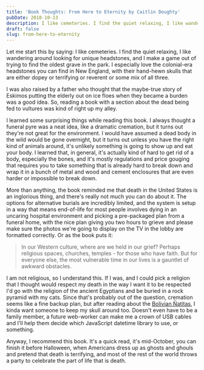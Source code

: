 ```yaml
---
title: 'Book Thoughts: From Here to Eternity by Caitlin Doughty'
pubDate: 2018-10-13
description: I like cemeteries. I find the quiet relaxing, I like wandering around looking for unique headstones, and I make a game out of trying to find the oldest grave in the park. I especially love the colonial-era headstones you can find in New England, with their hand-hewn skulls that are either dopey or terrifying or reverent or some mix of all three.
draft: false
slug: from-here-to-eternity
---
```


Let me start this by saying: I like cemeteries. I find the quiet relaxing, I like wandering around looking for unique headstones, and I make a game out of trying to find the oldest grave in the park. I especially love the colonial-era headstones you can find in New England, with their hand-hewn skulls that are either dopey or terrifying or reverent or some mix of all three.

I was also raised by a father who thought that the maybe-true story of Eskimos putting the elderly out on ice floes when they became a burden was a good idea. So, reading a book with a section about the dead being fed to vultures was kind of right up my alley.

I learned some surprising things while reading this book. I always thought a funeral pyre was a neat idea, like a dramatic cremation, but it turns out they're not great for the environment. I would have assumed a dead body in the wild would be gone overnight, but it turns out unless you have the right kind of animals around, it's unlikely something is going to show up and eat your body. I learned that, in general, it's actually kind of hard to get rid of a body, especially the bones, and it's mostly regulations and price gouging that requires you to take something that is already hard to break down and wrap it in a bunch of metal and wood and cement enclosures that are even harder or impossible to break down.

More than anything, the book reminded me that death in the United States is an inglorious thing, and there's really not much you can do about it. The options for alternative burials are incredibly limited, and the system is setup in a way that means end-of-life for most people involves dying in an uncaring hospital environment and picking a pre-packaged plan from a funeral home, with the nice plan giving you two hours to grieve and please make sure the photos we're going to display on the TV in the lobby are formatted correctly. Or as the book puts it:

> In our Western culture, where are we held in our grief? Perhaps religious spaces, churches, temples - for those who have faith. But for everyone else, the most vulnerable time in our lives is a gauntlet of awkward obstacles.

I am not religious, so I understand this. If I was, and I could pick a religion that I thought would respect my death in the way I want it to be respected I'd go with the religion of the ancient Egyptians and be buried in a rock pyramid with my cats. Since that's probably out of the question, cremation seems like a fine backup plan, but after reading about the [Bolivian Ñatitas](http://www.orderofthegooddeath.com/to-live-and-die-and-live-again-in-bolivia-the-fiesta-de-las-natitas), I kinda want someone to keep my skull around too. Doesn't even have to be a family member, a future web-worker can make me a crown of USB cables and I'll help them decide which JavaScript datetime library to use, or something.

Anyway, I recommend this book. It's a quick read, it's mid-October, you can finish it before Halloween, when Americans dress up as ghosts and ghouls and pretend that death is terrifying, and most of the rest of the world throws a party to celebrate the part of life that is death.
